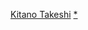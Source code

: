 {{Navbox
|name  = 北野武導演電影作品
|title = [[北野武]]導演電影作品
|group1 = 1980年代
|list1 = [[凶暴的男人]]（1989年）
|group2 = 1990年代
|list2 = [[3－4×10月]]（1990年）- [[那年夏天，寧靜的海]]（1991年）- [[奏鳴曲 (電影)|奏鳴曲]]（1993年）- [[性愛狂想曲]]（1995年）- [[恣在年少|壞孩子的天空]]（1996年）- [[花火 (日本电影)|花火]]（1998年）- [[菊次郎之夏]]（1999年） 
|group3 = 2000年代
|list3 = [[四海兄弟 (日本電影)|四海兄弟]]（2001年）- [[淨琉璃 (電影)|淨琉璃]]（2002年）- [[座頭市|盲劍俠]]（2003年）- [[Takeshis'|TAKESHIS']]（2005年）- [[導演・萬歲！]]（2007年）- [[阿基里斯與烏龜_(電影)|阿基里斯與烏龜]]（2008年）
|group4 = 2010年代
|list4 = [[極惡非道]]（2010年）- [[極惡非道2]]（2012年）- [[極道老男孩]]（2015年）- [[極惡非道最終章]]（2017年）
|group5 = 短片
|list5 = [[每个人都有他自己的电影|One Fine Day]]（2007年）
}}
<noinclude>
[[Category:日本電影導演模板|Kitano Takeshi]]
[[Category:北野武電影|*]]
</noinclude>
